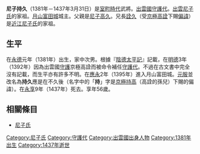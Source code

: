 {{expand|time=2015-09-11T11:40:00+00:00}}
{{refimprove|time=2015-09-11T11:40:00+00:00}}
{{日本武士
|名稱= 尼子 持久
|圖片名稱= 
|圖片大小= 
|圖片說明= 
|時代= [[室町時代|室町時代]]
|出生日期= [[永德_(後圓融天皇)|永德]]元年（1381年）
|出生地點= 
|逝世日期= [[永享|永享]]9年2月25日（1437年3月31日）
|逝世地點= 
|假名= 
|羅馬字= 
|幼名= 
|改名= 
|别名= 
|諡号= 
|神号= 
|戒名= 正雲寺殿久旦持久大居士
|洗禮名= 
|墓所= [[島根縣|島根縣]][[安來市|安來市]][[廣瀨町|廣瀨町]]菅原
|朝廷官位= [[上野介|上野介]]
|幕府職位= [[出雲國|出雲國]][[守護代|守護代]]
|主君= 
|藩= 
|氏族= [[尼子氏|尼子氏]]
|父母= [[尼子高久|尼子高久]]
|養父= 
|養母= 
|兄弟= 兄：[[尼子詮久|詮久]]
|姐妹= 
|正室= 
|側室= 
|嗣子= '''[[尼子清定|清定]]'''、[[山中幸久|山中幸久]]
|嗣女= 
|養子= 
|養女= 
}}
{{japanese|japanese=尼子 持久|kana=あまご もちひさ|romaji=Amago Mochihisa}}
'''尼子持久'''（1381年－1437年3月31日）是[[室町時代|室町時代]]武將。[[出雲國|出雲國]][[守護代|守護代]]。[[尼子氏|出雲尼子氏]]的家祖。[[月山富田城|月山富田城]]城主。父親是[[尼子高久|尼子高久]]。兄長[[尼子詮久|詮久]]（受[[京極高詮|京極高詮]]下賜[[偏諱|偏諱]]）是[[近江尼子氏|近江尼子氏]]的家祖。

== 生平 ==
在[[永德_(後圓融天皇)|永德]]元年（1381年）出生，家中次男。根據『[[陰德太平記|陰德太平記]]』記載，在[[明德_(後小松天皇)|明德]]3年（1392年）因為出雲國[[守護|守護]]京極高詮而被命令補任[[守護代|守護代]]。不過在古文書中完全沒有記載，而生平亦有許多不明。在[[應永|應永]]2年（1395年）進入月山富田城。[[元服|元服]]並改名為'''持久'''應是在不久後（名字中的「'''持'''」字是[[京極持高|京極持高]]（高詮的孫兒）下賜的偏諱）。在[[永享|永享]]9年（1437年）死去。享年56歲。

== 相關條目 ==
*[[尼子氏|尼子氏]]

{{尼子家當主|？－？|尼子氏|第2代}}
[[Category:尼子氏|Category:尼子氏]]
[[Category:守護代|Category:守護代]]
[[Category:出雲國出身人物|Category:出雲國出身人物]]
[[Category:1381年出生|Category:1381年出生]]
[[Category:1437年逝世|Category:1437年逝世]]